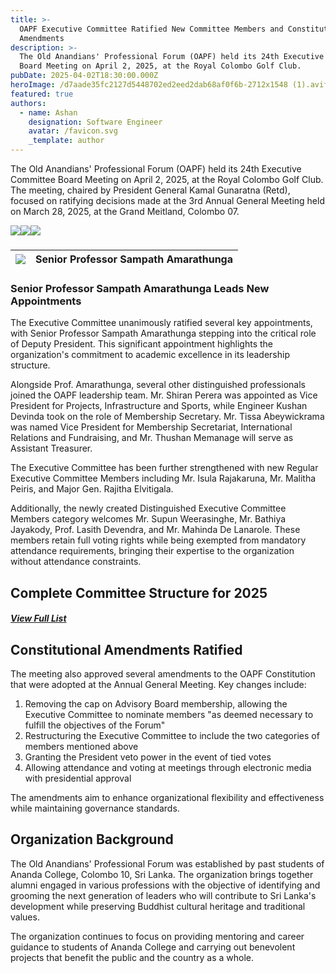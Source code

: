 ```yaml
---
title: >-
  OAPF Executive Committee Ratified New Committee Members and Constitutional
  Amendments
description: >-
  The Old Anandians' Professional Forum (OAPF) held its 24th Executive Committee
  Board Meeting on April 2, 2025, at the Royal Colombo Golf Club.
pubDate: 2025-04-02T18:30:00.000Z
heroImage: /d7aade35fc2127d5448702ed2eed2dab68af0f6b-2712x1548 (1).avif
featured: true
authors:
  - name: Ashan
    designation: Software Engineer
    avatar: /favicon.svg
    _template: author
---
```


The Old Anandians' Professional Forum (OAPF) held its 24th Executive Committee Board Meeting on April 2, 2025, at the Royal Colombo Golf Club. The meeting, chaired by President General Kamal Gunaratna (Retd), focused on ratifying decisions made at the 3rd Annual General Meeting held on March 28, 2025, at the Grand Meitland, Colombo 07.

![](/Exco-24/20250402_191200.jpg)![](/Exco-24/MAK01522.jpg)![](/Exco-24/MAK01626.jpg)

###

| ![](/Exco-24/674f862b660e7db8d401b5dd_teamsampath-amarathnge.avif) | Senior Professor Sampath Amarathunga |
| ------------------------------------------------------------------ | ------------------------------------ |

### Senior Professor Sampath Amarathunga Leads New Appointments

The Executive Committee unanimously ratified several key appointments, with Senior Professor Sampath Amarathunga stepping into the critical role of Deputy President. This significant appointment highlights the organization's commitment to academic excellence in its leadership structure.

Alongside Prof. Amarathunga, several other distinguished professionals joined the OAPF leadership team. Mr. Shiran Perera was appointed as Vice President for Projects, Infrastructure and Sports, while Engineer Kushan Devinda took on the role of Membership Secretary. Mr. Tissa Abeywickrama was named Vice President for Membership Secretariat, International Relations and Fundraising, and Mr. Thushan Memanage will serve as Assistant Treasurer.

The Executive Committee has been further strengthened with new Regular Executive Committee Members including Mr. Isula Rajakaruna, Mr. Malitha Peiris, and Major Gen. Rajitha Elvitigala.

Additionally, the newly created Distinguished Executive Committee Members category welcomes Mr. Supun Weerasinghe, Mr. Bathiya Jayakody, Prof. Lasith Devendra, and Mr. Mahinda De Lanarole. These members retain full voting rights while being exempted from mandatory attendance requirements, bringing their expertise to the organization without attendance constraints.

## Complete Committee Structure for 2025

##### [View Full List](https://www.oapf.org/oapf-leadership)

## Constitutional Amendments Ratified

The meeting also approved several amendments to the OAPF Constitution that were adopted at the Annual General Meeting. Key changes include:

1. Removing the cap on Advisory Board membership, allowing the Executive Committee to nominate members "as deemed necessary to fulfill the objectives of the Forum"
2. Restructuring the Executive Committee to include the two categories of members mentioned above
3. Granting the President veto power in the event of tied votes
4. Allowing attendance and voting at meetings through electronic media with presidential approval

The amendments aim to enhance organizational flexibility and effectiveness while maintaining governance standards.

## Organization Background

The Old Anandians' Professional Forum was established by past students of Ananda College, Colombo 10, Sri Lanka. The organization brings together alumni engaged in various professions with the objective of identifying and grooming the next generation of leaders who will contribute to Sri Lanka's development while preserving Buddhist cultural heritage and traditional values.

The organization continues to focus on providing mentoring and career guidance to students of Ananda College and carrying out benevolent projects that benefit the public and the country as a whole.

